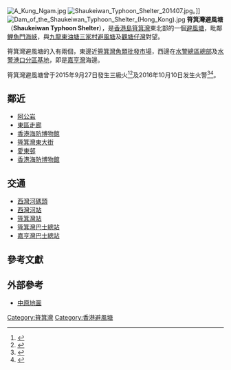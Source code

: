 [[File:A_Kung_Ngam.jpg|thumb]]
[[File:Shaukeiwan_Typhoon_Shelter_201407.jpg|thumb]]。]]
[[File:Dam_of_the_Shaukeiwan_Typhoon_Shelter_(Hong_Kong).jpg|thumb]]
{{commonscat|Shaukeiwan Typhoon Shelter}}
'''筲箕灣避風塘'''（'''Shaukeiwan Typhoon Shelter'''），是[[香港島|香港島]][[筲箕灣|筲箕灣]]東北部的一個[[避風塘|避風塘]]，毗鄰[[鯉魚門|鯉魚門]][[海峽|海峽]]，與[[九龍東|九龍東]][[油塘|油塘]][[三家村避風塘|三家村避風塘]]及[[觀塘仔灣|觀塘仔灣]]對望。

筲箕灣避風塘的入有兩個，東邊近[[筲箕灣魚類批發市場|筲箕灣魚類批發市場]]，西邊在[[水警總區總部|水警總區總部]]及[[水警港口分區基地|水警港口分區基地]]，即是[[嘉亨灣|嘉亨灣]]海邊。

筲箕灣避風塘曾于2015年9月27日發生三級火<ref>{{cite web|url=https://topick.hket.com/article/869639/%E6%B6%88%E9%98%B2%E8%99%95%E5%9B%9E%E6%87%89%E7%AD%B2%E7%AE%95%E7%81%A3%E9%81%BF%E9%A2%A8%E5%A1%98%E7%81%AB%E8%AD%A6%E6%92%B2%E6%95%91%E5%AE%89%E6%8E%92|title=消防處回應筲箕灣避風塘火警撲救安排 - 香港經濟日報 - TOPick - 新聞 - 社會|website=topick.hket.com|access-date=2018-01-29|archive-date=2018-11-29|archive-url=https://web.archive.org/web/20181129054405/https://topick.hket.com/article/869639/%E6%B6%88%E9%98%B2%E8%99%95%E5%9B%9E%E6%87%89%E7%AD%B2%E7%AE%95%E7%81%A3%E9%81%BF%E9%A2%A8%E5%A1%98%E7%81%AB%E8%AD%A6%E6%92%B2%E6%95%91%E5%AE%89%E6%8E%92|dead-url=no}}</ref><ref>{{cite web|url=http://news.memehk.com/posts/10904|title=筲箕灣避風塘三級火  至少5船受波及 5人輕傷|website=news.memehk.com|access-date=2018-01-29|archive-date=2018-10-05|archive-url=https://web.archive.org/web/20181005071942/http://news.memehk.com/posts/10904|dead-url=no}}</ref>及2016年10月10日发生火警<ref>{{cite web|url=http://hk.on.cc/hk/bkn/cnt/news/20161010/bkn-20161010094514333-1010_00822_001.html|title=遊艇引擎短路變火艇　筲箕灣避風塘烈焰沖天|publisher=|access-date=2018-01-29|archive-date=2018-10-05|archive-url=https://web.archive.org/web/20181005072047/http://hk.on.cc/hk/bkn/cnt/news/20161010/bkn-20161010094514333-1010_00822_001.html|dead-url=no}}</ref><ref>{{cite web|url=https://topick.hket.com/article/1517669/%E7%AD%B2%E7%AE%95%E7%81%A3%E9%81%BF%E9%A2%A8%E5%A1%98%E9%81%8A%E8%89%87%E8%B5%B7%E7%81%AB+%E6%BB%85%E7%81%AB%E8%BC%AA%E8%BF%85%E8%87%B3%E7%81%8C%E6%95%91|title=筲箕灣避風塘遊艇起火 滅火輪迅至灌救 - 香港經濟日報 - TOPick - 新聞 - 社會|website=topick.hket.com}}</ref>。

==鄰近==
* [[阿公岩|阿公岩]]
* [[東區走廊|東區走廊]]
* [[香港海防博物館|香港海防博物館]]
* [[筲箕灣東大街|筲箕灣東大街]]
* [[愛東邨|愛東邨]]
* [[香港海防博物館|香港海防博物館]]

==交通==
* [[西灣河碼頭|西灣河碼頭]]
* [[西灣河站|西灣河站]]
* [[筲箕灣站|筲箕灣站]]
* [[筲箕灣巴士總站|筲箕灣巴士總站]]
* [[嘉亨灣巴士總站|嘉亨灣巴士總站]]

==參考文獻==
{{refs}}
== 外部參考 ==
* [http://www.centamap.com/gc/centamaplocation.aspx?x=841547&y=816527&sx=841547.27072&sy=816527.88672&z=6&lg=b5 中原地圖]
{{香港避風塘}}
[[Category:筲箕灣|Category:筲箕灣]]
[[Category:香港避風塘|Category:香港避風塘]]